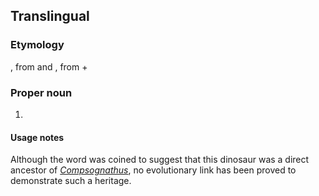 ==Translingual==
{{wikipedia}}
{{wikispecies}}

===Etymology===
{{der|mul|NL.|-}}, from {{der|mul|grc|πρό||before}} and {{der|mul|NL.|-}} {{m|mul|Compsognathus}}, from {{der|mul|grc|κομψος||elegant", "refined" or "dainty}} + {{m|grc|γναθος||jaw}}

===Proper noun===
{{taxoninfl|i=1|g=m}}

# {{taxon|genus|family|Coelophysidae|small, [[bipedal]], [[dinosaur]] that lived during the Late [[Triassic]] Period, about 222 to 219 million years ago}}

====Usage notes====
Although the word was coined to suggest that this dinosaur was a direct ancestor of ''[[Compsognathus]]'', no evolutionary link has been proved to demonstrate such a heritage.